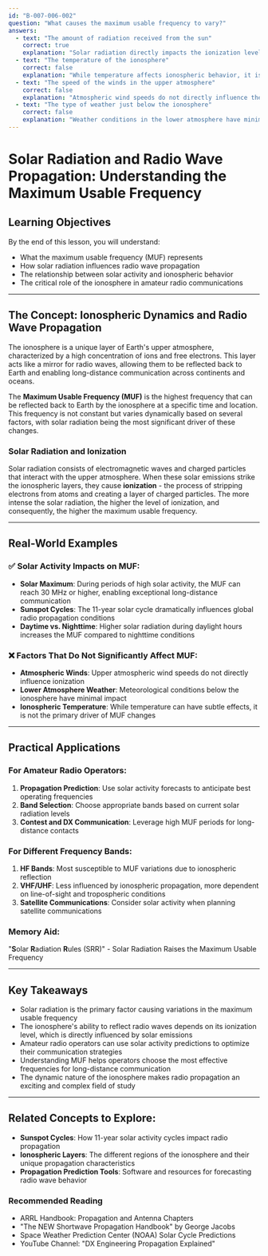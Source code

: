 ```yaml
---
id: "B-007-006-002"
question: "What causes the maximum usable frequency to vary?"
answers:
  - text: "The amount of radiation received from the sun"
    correct: true
    explanation: "Solar radiation directly impacts the ionization levels of the ionospheric layers, which determines how radio waves can be reflected back to Earth. Higher solar radiation increases ionization, allowing higher frequencies to be refracted and reflected, thus raising the maximum usable frequency (MUF). During periods of high solar activity, more charged particles are created, enabling radio waves to bounce off higher layers of the ionosphere at steeper angles and at higher frequencies."
  - text: "The temperature of the ionosphere"
    correct: false
    explanation: "While temperature affects ionospheric behavior, it is not the primary determinant of the maximum usable frequency. Temperature changes can slightly influence electron density, but solar radiation is the dominant factor in creating and sustaining ionization in the ionospheric layers. Electron density, driven by solar radiation, determines the MUF much more directly than temperature variations."
  - text: "The speed of the winds in the upper atmosphere"
    correct: false
    explanation: "Atmospheric wind speeds do not directly influence the maximum usable frequency. While winds can affect atmospheric conditions, they do not significantly impact the ionization levels or the ability of radio waves to be refracted by the ionosphere. The MUF is primarily determined by solar radiation and its effect on ionospheric electron density."
  - text: "The type of weather just below the ionosphere"
    correct: false
    explanation: "Weather conditions in the lower atmosphere have minimal impact on the maximum usable frequency. The ionosphere is located much higher than typical weather patterns, and meteorological conditions do not directly affect the ionization levels that determine radio wave propagation. Solar radiation is the key factor in creating and maintaining the ionospheric layers that reflect radio waves."
---
```


# Solar Radiation and Radio Wave Propagation: Understanding the Maximum Usable Frequency

## Learning Objectives
By the end of this lesson, you will understand:
- What the maximum usable frequency (MUF) represents
- How solar radiation influences radio wave propagation
- The relationship between solar activity and ionospheric behavior
- The critical role of the ionosphere in amateur radio communications

---

## The Concept: Ionospheric Dynamics and Radio Wave Propagation

The ionosphere is a unique layer of Earth's upper atmosphere, characterized by a high concentration of ions and free electrons. This layer acts like a mirror for radio waves, allowing them to be reflected back to Earth and enabling long-distance communication across continents and oceans.

The **Maximum Usable Frequency (MUF)** is the highest frequency that can be reflected back to Earth by the ionosphere at a specific time and location. This frequency is not constant but varies dynamically based on several factors, with solar radiation being the most significant driver of these changes.

### Solar Radiation and Ionization

Solar radiation consists of electromagnetic waves and charged particles that interact with the upper atmosphere. When these solar emissions strike the ionospheric layers, they cause **ionization** - the process of stripping electrons from atoms and creating a layer of charged particles. The more intense the solar radiation, the higher the level of ionization, and consequently, the higher the maximum usable frequency.

---

## Real-World Examples

### ✅ Solar Activity Impacts on MUF:
- **Solar Maximum**: During periods of high solar activity, the MUF can reach 30 MHz or higher, enabling exceptional long-distance communication
- **Sunspot Cycles**: The 11-year solar cycle dramatically influences global radio propagation conditions
- **Daytime vs. Nighttime**: Higher solar radiation during daylight hours increases the MUF compared to nighttime conditions

### ❌ Factors That Do Not Significantly Affect MUF:
- **Atmospheric Winds**: Upper atmospheric wind speeds do not directly influence ionization
- **Lower Atmosphere Weather**: Meteorological conditions below the ionosphere have minimal impact
- **Ionospheric Temperature**: While temperature can have subtle effects, it is not the primary driver of MUF changes

---

## Practical Applications

### For Amateur Radio Operators:
1. **Propagation Prediction**: Use solar activity forecasts to anticipate best operating frequencies
2. **Band Selection**: Choose appropriate bands based on current solar radiation levels
3. **Contest and DX Communication**: Leverage high MUF periods for long-distance contacts

### For Different Frequency Bands:
1. **HF Bands**: Most susceptible to MUF variations due to ionospheric reflection
2. **VHF/UHF**: Less influenced by ionospheric propagation, more dependent on line-of-sight and tropospheric conditions
3. **Satellite Communications**: Consider solar activity when planning satellite communications

### Memory Aid:
"**S**olar **R**adiation **R**ules (SRR)" - Solar Radiation Raises the Maximum Usable Frequency

---

## Key Takeaways

- Solar radiation is the primary factor causing variations in the maximum usable frequency
- The ionosphere's ability to reflect radio waves depends on its ionization level, which is directly influenced by solar emissions
- Amateur radio operators can use solar activity predictions to optimize their communication strategies
- Understanding MUF helps operators choose the most effective frequencies for long-distance communication
- The dynamic nature of the ionosphere makes radio propagation an exciting and complex field of study

---

## Related Concepts to Explore:
- **Sunspot Cycles**: How 11-year solar activity cycles impact radio propagation
- **Ionospheric Layers**: The different regions of the ionosphere and their unique propagation characteristics
- **Propagation Prediction Tools**: Software and resources for forecasting radio wave behavior

### Recommended Reading
- ARRL Handbook: Propagation and Antenna Chapters
- "The NEW Shortwave Propagation Handbook" by George Jacobs
- Space Weather Prediction Center (NOAA) Solar Cycle Predictions
- YouTube Channel: "DX Engineering Propagation Explained"